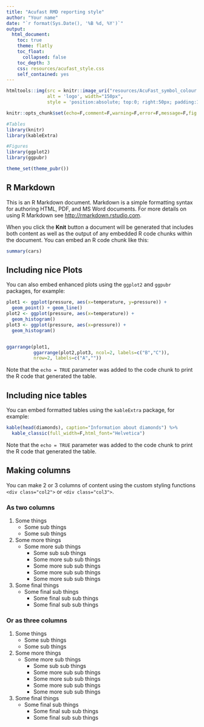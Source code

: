 ---
title: "Acufast RMD reporting style"
author: "Your name"
date: "`r format(Sys.Date(), '%B %d, %Y')`"
output:
  html_document:
    toc: true
    theme: flatly
    toc_float: 
      collapsed: false
    toc_depth: 3
    css: resources/acufast_style.css
    self_contained: yes
---

```{r logo, echo=FALSE}
htmltools::img(src = knitr::image_uri("resources/AcuFast_symbol_colour.png"), 
               alt = 'logo', width="150px",
               style = 'position:absolute; top:0; right:50px; padding:10px;')
```


```{r setup, include=FALSE}
knitr::opts_chunk$set(echo=F,comment=F,warning=F,error=F,message=F,fig.align="center",fig.width=8)

#Tables
library(knitr)
library(kableExtra)

#Figures
library(ggplot2)
library(ggpubr)

theme_set(theme_pubr())
```

## R Markdown

This is an R Markdown document. Markdown is a simple formatting syntax for authoring HTML, PDF, and MS Word documents. For more details on using R Markdown see <http://rmarkdown.rstudio.com>.

When you click the **Knit** button a document will be generated that includes both content as well as the output of any embedded R code chunks within the document. You can embed an R code chunk like this:

```{r cars}
summary(cars)
```

## Including nice Plots

You can also embed enhanced plots using the `ggplot2` and `ggpubr` packages, for example:

```{r pressure, echo=TRUE}
plot1 <- ggplot(pressure, aes(x=temperature, y=pressure)) +
  geom_point() + geom_line()
plot2 <- ggplot(pressure, aes(x=temperature)) +
  geom_histogram()
plot3 <- ggplot(pressure, aes(x=pressure)) +
  geom_histogram()


ggarrange(plot1,
          ggarrange(plot2,plot3, ncol=2, labels=c("B","C")), 
          nrow=2, labels=c("A",""))
```

Note that the `echo = TRUE` parameter was added to the code chunk to print the R code that generated the table.

## Including nice tables

You can embed formatted tables using the `kableExtra` package, for example:

```{r diamond, echo=TRUE}
kable(head(diamonds), caption="Information about diamonds") %>%
  kable_classic(full_width=F,html_font="Helvetica")
```

Note that the `echo = TRUE` parameter was added to the code chunk to print the R code that generated the table.

## Making columns 

You can make 2 or 3 columns of content using the custom styling functions `<div class="col2">` or `<div class="col3">`.

### As two columns

<div class="col2">

   1) Some things
      + Some sub things
      + Some sub things
   2) Some more things
      + Some more sub things
         - Some sub sub things
         - Some more sub sub things
         - Some more sub sub things
         - Some more sub sub things
         - Some more sub sub things
   3) Some final things
      + Some final sub things
         - Some final sub sub things
         - Some final sub sub things
         
</div>

### Or as three columns

<div class="col3">

   1) Some things
      + Some sub things
      + Some sub things
   2) Some more things
      + Some more sub things
         - Some sub sub things
         - Some more sub sub things
         - Some more sub sub things
         - Some more sub sub things
         - Some more sub sub things
   3) Some final things
      + Some final sub things
         - Some final sub sub things
         - Some final sub sub things
         
</div>
